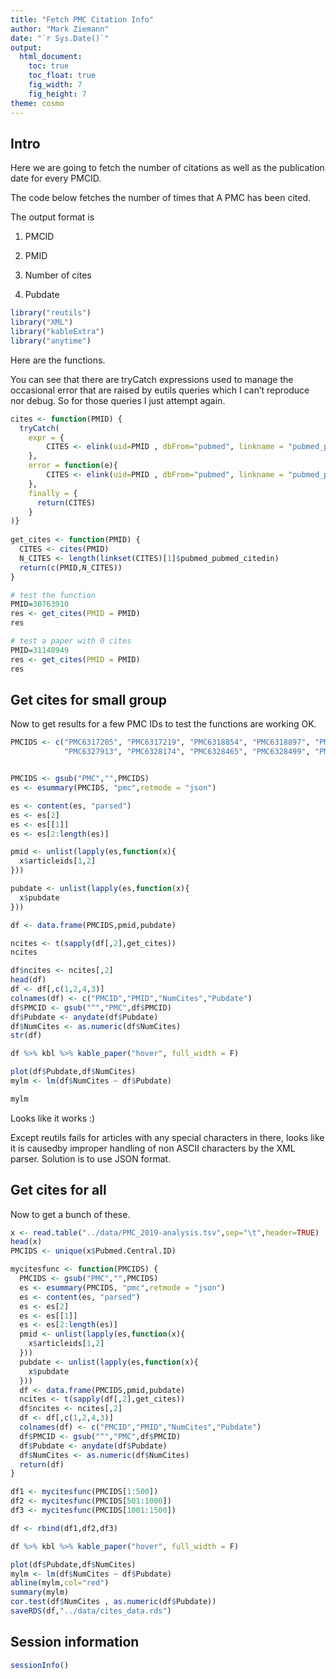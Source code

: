 ```yaml
---
title: "Fetch PMC Citation Info"
author: "Mark Ziemann"
date: "`r Sys.Date()`"
output:
  html_document:
    toc: true
    toc_float: true
    fig_width: 7
    fig_height: 7
theme: cosmo
---
```


## Intro

Here we are going to fetch the number of citations as well as the publication date for every PMCID.

The code below fetches the number of times that A PMC has been cited.

The output format is 

1. PMCID

2. PMID

3. Number of cites

4. Pubdate

```r

library("reutils")
library("XML")
library("kableExtra")
library("anytime")

```

Here are the functions.

You can see that there are tryCatch expressions used to manage the occasional error that are raised by 
eutils queries which I can't reproduce nor debug. 
So for those queries I just attempt again.

```r

cites <- function(PMID) {
  tryCatch(
    expr = {
        CITES <- elink(uid=PMID , dbFrom="pubmed", linkname = "pubmed_pubmed_citedin" )
    },
    error = function(e){ 
        CITES <- elink(uid=PMID , dbFrom="pubmed", linkname = "pubmed_pubmed_citedin" )
    },
    finally = {
      return(CITES)
    }
)}
  
get_cites <- function(PMID) {
  CITES <- cites(PMID)
  N_CITES <- length(linkset(CITES)[1]$pubmed_pubmed_citedin)
  return(c(PMID,N_CITES))
}

# test the function
PMID=30763910
res <- get_cites(PMID = PMID)
res

# test a paper with 0 cites
PMID=31148949
res <- get_cites(PMID = PMID)
res

```

## Get cites for small group

Now to get results for a few PMC IDs to test the functions are working OK.

```r

PMCIDS <- c("PMC6317205", "PMC6317219", "PMC6318854", "PMC6318897", "PMC6322516", "PMC6323737", "PMC6323741", "PMC6325784", "PMC6325795", "PMC6325889", "PMC6326702", "PMC6327033",
            "PMC6327913", "PMC6328174", "PMC6328465", "PMC6328499", "PMC6329100", "PMC6329100", "PMC6329125", "PMC6329125", "PMC6329193", "PMC6329348")


PMCIDS <- gsub("PMC","",PMCIDS)
es <- esummary(PMCIDS, "pmc",retmode = "json")

es <- content(es, "parsed")
es <- es[2]
es <- es[[1]]
es <- es[2:length(es)]

pmid <- unlist(lapply(es,function(x){
  x$articleids[1,2]
}))

pubdate <- unlist(lapply(es,function(x){
  x$pubdate
}))

df <- data.frame(PMCIDS,pmid,pubdate)

ncites <- t(sapply(df[,2],get_cites))
ncites

df$ncites <- ncites[,2]
head(df)
df <- df[,c(1,2,4,3)]
colnames(df) <- c("PMCID","PMID","NumCites","Pubdate")
df$PMCID <- gsub("^","PMC",df$PMCID)
df$Pubdate <- anydate(df$Pubdate)
df$NumCites <- as.numeric(df$NumCites)
str(df)

df %>% kbl %>% kable_paper("hover", full_width = F)

plot(df$Pubdate,df$NumCites)
mylm <- lm(df$NumCites ~ df$Pubdate)

mylm

```

Looks like it works :)

Except reutils fails for articles with any special characters in there, looks like it is causedby improper handling of non
ASCII characters by the XML parser.
Solution is to use JSON format.

## Get cites for all 

Now to get a bunch of these.

```r

x <- read.table("../data/PMC_2019-analysis.tsv",sep="\t",header=TRUE)
head(x)
PMCIDS <- unique(x$Pubmed.Central.ID)

mycitesfunc <- function(PMCIDS) {
  PMCIDS <- gsub("PMC","",PMCIDS)
  es <- esummary(PMCIDS, "pmc",retmode = "json")
  es <- content(es, "parsed")
  es <- es[2]
  es <- es[[1]]
  es <- es[2:length(es)]
  pmid <- unlist(lapply(es,function(x){
    x$articleids[1,2]
  }))
  pubdate <- unlist(lapply(es,function(x){
    x$pubdate
  }))
  df <- data.frame(PMCIDS,pmid,pubdate)
  ncites <- t(sapply(df[,2],get_cites))
  df$ncites <- ncites[,2]
  df <- df[,c(1,2,4,3)]
  colnames(df) <- c("PMCID","PMID","NumCites","Pubdate")
  df$PMCID <- gsub("^","PMC",df$PMCID)
  df$Pubdate <- anydate(df$Pubdate)
  df$NumCites <- as.numeric(df$NumCites)
  return(df)
}

df1 <- mycitesfunc(PMCIDS[1:500])
df2 <- mycitesfunc(PMCIDS[501:1000])
df3 <- mycitesfunc(PMCIDS[1001:1500])

df <- rbind(df1,df2,df3)

df %>% kbl %>% kable_paper("hover", full_width = F)

plot(df$Pubdate,df$NumCites)
mylm <- lm(df$NumCites ~ df$Pubdate)
abline(mylm,col="red")
summary(mylm)
cor.test(df$NumCites , as.numeric(df$Pubdate))
saveRDS(df,"../data/cites_data.rds")

```

## Session information

```r

sessionInfo()

```
